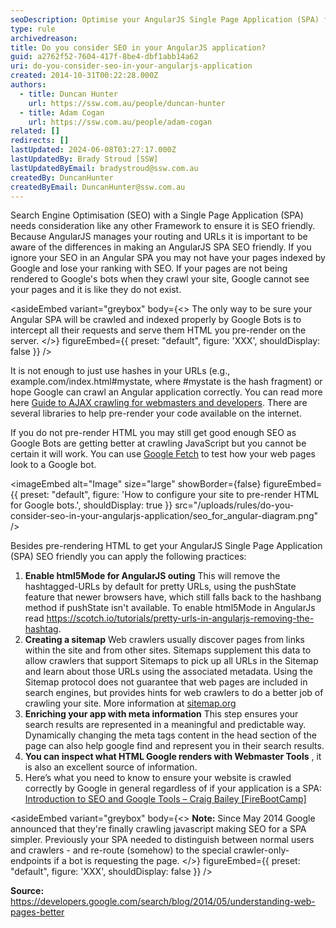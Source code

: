 ```yaml
---
seoDescription: Optimise your AngularJS Single Page Application (SPA) for search engines by pre-rendering HTML and using libraries to help Google bots crawl your site correctly.
type: rule
archivedreason:
title: Do you consider SEO in your AngularJS application?
guid: a2762f52-7604-417f-8be4-dbf1abb14a62
uri: do-you-consider-seo-in-your-angularjs-application
created: 2014-10-31T00:22:28.000Z
authors:
  - title: Duncan Hunter
    url: https://ssw.com.au/people/duncan-hunter
  - title: Adam Cogan
    url: https://ssw.com.au/people/adam-cogan
related: []
redirects: []
lastUpdated: 2024-06-08T03:27:17.000Z
lastUpdatedBy: Brady Stroud [SSW]
lastUpdatedByEmail: bradystroud@ssw.com.au
createdBy: DuncanHunter
createdByEmail: DuncanHunter@ssw.com.au
---
```


Search Engine Optimisation (SEO) with a Single Page Application (SPA) needs consideration like any other Framework to ensure it is SEO friendly. Because AngularJS manages your routing and URLs it is important to be aware of the differences in making an AngularJS SPA SEO friendly.
If you ignore your SEO in an Angular SPA you may not have your pages indexed by Google and lose your ranking with SEO. If your pages are not being rendered to Google's bots when they crawl your site, Google cannot see your pages and it is like they do not exist.

<asideEmbed
  variant="greybox"
  body={<>
    The only way to be sure your Angular SPA will be crawled and indexed properly by Google Bots is to intercept all their requests and serve them HTML you pre-render on the server.
  </>}
  figureEmbed={{
    preset: "default",
    figure: 'XXX',
    shouldDisplay: false
  }}
/>

It is not enough to just use hashes in your URLs (e.g., example&#46;com/index.html#mystate, where #mystate is the hash fragment) or hope Google can crawl an Angular application correctly. You can read more here [Guide to AJAX crawling for webmasters and developers](https://developers.google.com/webmasters/ajax-crawling/docs/getting-started). There are several libraries to help pre-render your code available on the internet.

If you do not pre-render HTML you may still get good enough SEO as Google Bots are getting better at crawling JavaScript but you cannot be certain it will work. You can use [Google Fetch](https://www.google.com/webmasters/tools/googlebot-fetch) to test how your web pages look to a Google bot.


<imageEmbed
  alt="Image"
  size="large"
  showBorder={false}
  figureEmbed={{
    preset: "default",
    figure: 'How to configure your site to pre-render HTML for Google bots.',
    shouldDisplay: true
  }}
  src="/uploads/rules/do-you-consider-seo-in-your-angularjs-application/seo_for_angular-diagram.png"
/>

Besides pre-rendering HTML to get your AngularJS Single Page Application (SPA) SEO friendly you can apply the following practices:

1. **Enable html5Mode for AngularJS outing**
   This will remove the hashtagged-URLs by default for pretty URLs, using the pushState feature that newer browsers have, which still falls back to the hashbang method if pushState isn't available. To enable html5Mode in AngularJs read https://scotch.io/tutorials/pretty-urls-in-angularjs-removing-the-hashtag.
2. **Creating a sitemap**
   Web crawlers usually discover pages from links within the site and from other sites. Sitemaps supplement this data to allow crawlers that support Sitemaps to pick up all URLs in the Sitemap and learn about those URLs using the associated metadata. Using the Sitemap protocol does not guarantee that web pages are included in search engines, but provides hints for web crawlers to do a better job of crawling your site. More information at [sitemap.org](http://www.sitemaps.org/protocol.html)
3. **Enriching your app with meta information**
   This step ensures your search results are represented in a meaningful and predictable way. Dynamically changing the meta tags content in the head section of the page can also help google find and represent you in their search results.
4. **You can inspect what HTML Google renders with Webmaster Tools** , it is also an excellent source of information.
5. Here’s what you need to know to ensure your website is crawled correctly by Google in general regardless of if your application is a SPA: [Introduction to SEO and Google Tools – Craig Bailey \[FireBootCamp\]](https://tv.ssw.com/5162/introduction-seo-google-tools-craig-bailey-firebootcamp)

<asideEmbed
  variant="greybox"
  body={<>
    **Note:** Since May 2014 Google announced that they're finally crawling javascript making SEO for a SPA simpler. Previously your SPA needed to distinguish between normal users and crawlers - and re-route (somehow) to the special crawler-only-endpoints if a bot is requesting the page.
  </>}
  figureEmbed={{
    preset: "default",
    figure: 'XXX',
    shouldDisplay: false
  }}
/>

**Source:** https://developers.google.com/search/blog/2014/05/understanding-web-pages-better
